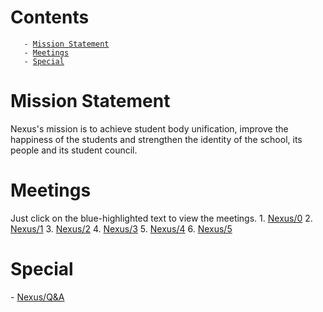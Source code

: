 = Contents =
    - [[#Mission Statement|Mission Statement]]
    - [[#Meetings|Meetings]]
    - [[#Special|Special]]

= Mission Statement =
Nexus's mission is to achieve student body unification, improve the happiness of the students and strengthen the identity of the school, its people and its student council.

= Meetings =
Just click on the blue-highlighted text to view the meetings.
1. [[Nexus/0]]
2. [[Nexus/1]]
3. [[Nexus/2]]
4. [[Nexus/3]]
5. [[Nexus/4]]
6. [[Nexus/5]]

= Special =
- [[Nexus/Q&A]]
